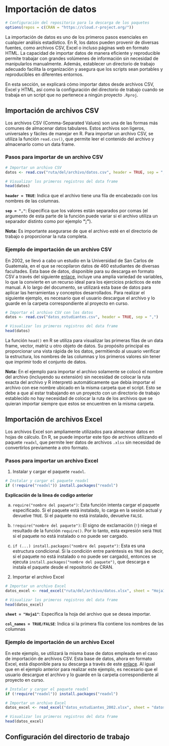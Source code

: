 # Importación de datos

```r
# Configuración del repositorio para la descarga de los paquetes
options(repos = c(CRAN = "https://cloud.r-project.org/"))
```

La importación de datos es uno de los primeros pasos esenciales en cualquier análisis estadístico. En R, los datos pueden provenir de diversas fuentes, como archivos CSV, Excel o incluso páginas web en formato HTML. La capacidad de importar datos de manera eficiente y reproducible permite trabajar con grandes volúmenes de información sin necesidad de manipularlos manualmente. Además, establecer un directorio de trabajo adecuado facilita la organización y asegura que los scripts sean portables y reproducibles en diferentes entornos.

En esta sección, se explicará cómo importar datos desde archivos CSV, Excel y HTML, así como la configuración del directorio de trabajo cuando se trabaja en un script que no pertenece a ningún proyecto `.Rproj`.

## Importación de archivos CSV

Los archivos CSV (Comma-Separated Values) son una de las formas más comunes de almacenar datos tabulares. Estos archivos son ligeros, universales y fáciles de manejar en R. Para importar un archivo CSV, se utiliza la función `read.csv()`, que permite leer el contenido del archivo y almacenarlo como un data frame.

### Pasos para importar de un archivo CSV

```r
# Importar un archivo CSV
datos <- read.csv("ruta/del/archivo/datos.csv", header = TRUE, sep = ",")

# Visualizar los primeros registros del data frame
head(datos)
```

**`header = TRUE`**: Indica que el archivo tiene una fila de encabezado con los nombres de las columnas.

**`sep = ","`**: Especifica que los valores están separados por comas (el argumento de esta parte de la función puede variar si el archivo utiliza un separador distinto como por ejemplo **";"**).

**Nota:** Es importante asegurarse de que el archivo esté en el directorio de trabajo o proporcionar la ruta completa.

### Ejemplo de importación de un archivo CSV

En 2002, se llevó a cabo un estudio en la Universidad de San Carlos de Guatemala, en el que se recopilaron datos de 460 estudiantes de diversas facultades. Esta base de datos, disponible para su descarga en formato CSV a través del siguiente [enlace](https://drive.google.com/file/d/1ZUg9MUHNApvq0gHcr-KFu88ah1QI0D3O/view?usp=sharing), incluye una amplia variedad de variables, lo que la convierte en un recurso ideal para los ejercicios prácticos de este manual. A lo largo del documento, se utilizará esta base de datos para aplicar las herramientas y conceptos desarrollados. Para realizar el siguiente ejemplo, es necesario que el usuario descargue el archivo y lo guarde en la carpeta correspondiente al proyecto en curso.

```r
# Importar el archivo CSV con los datos 
datos <- read.csv("datos_estudiantes.csv", header = TRUE, sep = ",")

# Visualizar los primeros registros del data frame
head(datos)
```

La función `head()` en R se utiliza para visualizar las primeras filas de un data frame, vector, matriz u otro objeto de datos. Su propósito principal es proporcionar una vista rápida de los datos, permitiendo al usuario verificar la estructura, los nombres de las columnas y los primeros valores sin tener que imprimir todo el conjunto de datos.

**Nota:** En el ejemplo para importar el archivo solamente se colocó el nombre del archivo (incluyendo su extensión) sin necesidad de colocar la ruta exacta del archivo y R interpretó automáticamente que debía importar el archivo con ese nombre ubicado en la misma carpeta que el script. Esto se debe a que al estar trabajando en un proyecto con un directorio de trabajo establecido no hay necesidad de colocar la ruta de los archivos que se quieran importar siempre que estos se encuentren en la misma carpeta.

## Importación de archivos Excel

Los archivos Excel son ampliamente utilizados para almacenar datos en hojas de cálculo. En R, se puede importar este tipo de archivos utilizando el paquete `readxl`, que permite leer datos de archivos `.xlsx` sin necesidad de convertirlos previamente a otro formato.

### Pasos para importar un archivo Excel

1.  Instalar y cargar el paquete `readxl`.

```r
# Instalar y cargar el paquete readxl
if (!require("readxl")) install.packages("readxl")

```

**Explicación de la linea de codigo anterior**

a.  `require("nombre del paquete")`: Esta función intenta cargar el paquete especificado. Si el paquete está instalado, lo carga en la sesión actual y devuelve `TRUE`. Si el paquete no está instalado, devuelve `FALSE`.

b.  `!require("nombre del paquete")`: El signo de exclamación (`!`) niega el resultado de la función `require()`. Por lo tanto, esta expresión será `TRUE` si el paquete no está instalado o no puede ser cargado.

c.  `if (...) install.packages("nombre del paquete")`: Esta es una estructura condicional. Si la condición entre paréntesis es `TRUE` (es decir, si el paquete no está instalado o no puede ser cargado), entonces se ejecuta `install.packages("nombre del paquete")`, que descarga e instala el paquete desde el repositorio de CRAN.

2.  Importar el archivo Excel

```r
# Importar un archivo Excel
datos_excel <- read_excel("ruta/del/archivo/datos.xlsx", sheet = "Hoja1", col_names = TRUE/FALSE)

# Visualizar los primeros registros del data frame
head(datos_excel)
```

**`sheet = "Hoja1"`**: Especifica la hoja del archivo que se desea importar.

**`col_names = TRUE/FALSE`**: Indica si la primera fila contiene los nombres de las columnas

### Ejemplo de importación de un archivo Excel

En este ejemplo, se utilizará la misma base de datos empleada en el caso de importación de archivos CSV. Esta base de datos, ahora en formato Excel, está disponible para su descarga a través de este [enlace](https://docs.google.com/spreadsheets/d/1QKF09EHbp2H647jdDIYppKa1YEYd75VK/edit?usp=sharing&ouid=106152052819657144907&rtpof=true&sd=true){.uri}. Al igual que en el ejemplo anterior para realizar este ejemplo, es necesario que el usuario descargue el archivo y lo guarde en la carpeta correspondiente al proyecto en curso.

```r
# Instalar y cargar el paquete readxl
if (!require("readxl")) install.packages("readxl")

# Importar un archivo Excel
datos_excel <- read_excel("datos_estudiantes_2002.xlsx", sheet = "datos", col_names = TRUE)

# Visualizar los primeros registros del data frame
head(datos_excel)
```

## Configuración del directorio de trabajo

